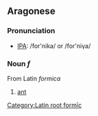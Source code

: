==Aragonese==
=== Pronunciation ===
*[[w:IPA|IPA]]: /for'nika/ or /for'niγa/

===Noun ''f''===
[[Category:Latin root formīc]]
From Latin ''formica''

# [[ant]]